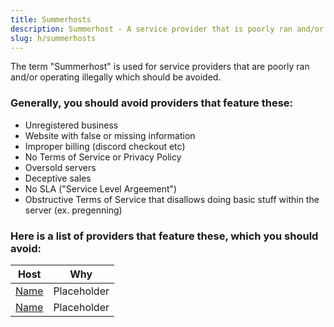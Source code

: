 ```yaml
---
title: Summerhosts
description: Summerhost - A service provider that is poorly ran and/or operating illegally which should be avoided.
slug: h/summerhosts
---
```


The term "Summerhost" is used for service providers that are poorly ran and/or operating illegally which should be avoided.

### Generally, you should avoid providers that feature these:

<ul class="pl-5 list-disc">
    <li>Unregistered business</li>
    <li>Website with false or missing information</li>
    <li>Improper billing (discord checkout etc)</li>
    <li>No Terms of Service or Privacy Policy</li>
    <li>Oversold servers</li>
    <li>Deceptive sales</li>
    <li>No SLA ("Service Level Argeement")
    <li>Obstructive Terms of Service that disallows doing basic stuff within the server (ex. pregenning)</li>
</ul>

### Here is a list of providers that feature these, which you should avoid:

| Host        | Why                                                 |
| ----------  | --------------------------------------------------- |
| [Name](URL) | Placeholder                                         |
| [Name](URL) | Placeholder                                         |
